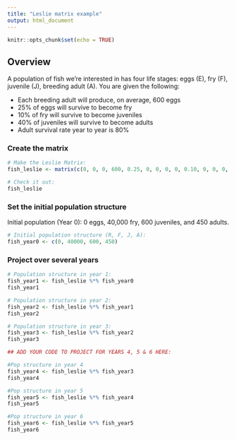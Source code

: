 ```yaml
---
title: "Leslie matrix example"
output: html_document
---
```


```r
knitr::opts_chunk$set(echo = TRUE)
```

## Overview

A population of fish we're interested in has four life stages: eggs (E), fry (F), juvenile (J), breeding adult (A). You are given the following:

- Each breeding adult will produce, on average, 600 eggs
- 25% of eggs will survive to become fry
- 10% of fry will survive to become juveniles
- 40% of juveniles will survive to become adults
- Adult survival rate year to year is 80%

### Create the matrix

```r
# Make the Leslie Matrix:
fish_leslie <- matrix(c(0, 0, 0, 600, 0.25, 0, 0, 0, 0, 0.10, 0, 0, 0, 0, 0.4, 0.8), nrow = 4, ncol = 4, byrow = TRUE)

# Check it out: 
fish_leslie
```

### Set the initial population structure

Initial population (Year 0): 0 eggs, 40,000 fry, 600 juveniles, and 450 adults.

```r
# Initial population structure (R, F, J, A): 
fish_year0 <- c(0, 40000, 600, 450)
```

### Project over several years 

```r
# Population structure in year 1:
fish_year1 <- fish_leslie %*% fish_year0
fish_year1

# Population structure in year 2: 
fish_year2 <- fish_leslie %*% fish_year1
fish_year2

# Population structure in year 3: 
fish_year3 <- fish_leslie %*% fish_year2
fish_year3

## ADD YOUR CODE TO PROJECT FOR YEARS 4, 5 & 6 HERE:

#Pop structure in year 4
fish_year4 <- fish_leslie %*% fish_year3
fish_year4

#Pop structure in year 5
fish_year5 <- fish_leslie %*% fish_year4
fish_year5

#Pop structure in year 6
fish_year6 <- fish_leslie %*% fish_year5
fish_year6


```

